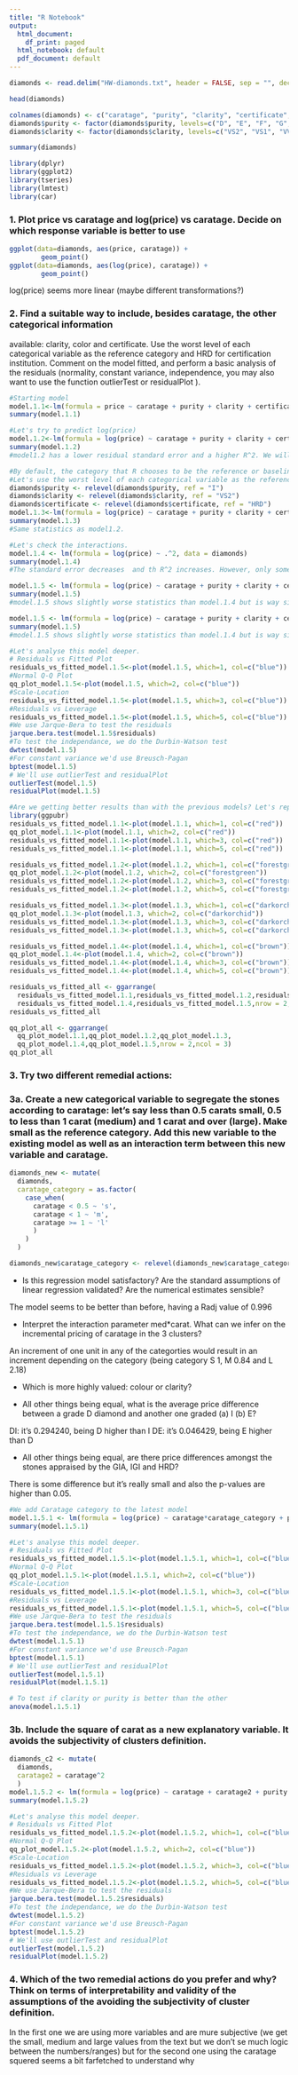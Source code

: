 ```yaml
---
title: "R Notebook"
output:
  html_document:
    df_print: paged
  html_notebook: default
  pdf_document: default
---
```


```r
diamonds <- read.delim("HW-diamonds.txt", header = FALSE, sep = "", dec = ".")
```

```r
head(diamonds)
```


```r
colnames(diamonds) <- c("caratage", "purity", "clarity", "certificate", "price")
diamonds$purity <- factor(diamonds$purity, levels=c("D", "E", "F", "G", "H", "I"))
diamonds$clarity <- factor(diamonds$clarity, levels=c("VS2", "VS1", "VVS2", "VVS1", "IF"))
```

```r
summary(diamonds)
```

```r
library(dplyr)
library(ggplot2)
library(tseries)
library(lmtest)
library(car)
```

### 1. Plot price vs caratage and log(price) vs caratage. Decide on which response variable is better to use

```r
ggplot(data=diamonds, aes(price, caratage)) + 
        geom_point()
ggplot(data=diamonds, aes(log(price), caratage)) + 
        geom_point()
```

log(price) seems more linear (maybe different transformations?)

### 2. Find a suitable way to include, besides caratage, the other categorical information
available: clarity, color and certificate. Use the worst level of each categorical variable
as the reference category and HRD for certification institution. Comment on the model
fitted, and perform a basic analysis of the residuals (normality, constant variance,
independence, you may also want to use the function outlierTest or residualPlot ).
```r
#Starting model
model.1.1<-lm(formula = price ~ caratage + purity + clarity + certificate, data = diamonds)
summary(model.1.1)
```
```r
#Let's try to predict log(price)
model.1.2<-lm(formula = log(price) ~ caratage + purity + clarity + certificate, data = diamonds)
summary(model.1.2)
#model1.2 has a lower residual standard error and a higher R^2. We will predict log(price).
```
```r
#By default, the category that R chooses to be the reference or baseline, is the first category that appears alphabetically or  numerically (if categories are coded using 0,1,2,...).
#Let's use the worst level of each categorical variable as the reference category and HRD for certification institution.
diamonds$purity <- relevel(diamonds$purity, ref = "I")
diamonds$clarity <- relevel(diamonds$clarity, ref = "VS2")
diamonds$certificate <- relevel(diamonds$certificate, ref = "HRD")
model.1.3<-lm(formula = log(price) ~ caratage + purity + clarity + certificate, data = diamonds)
summary(model.1.3)
#Same statistics as model1.2.
```
```r
#Let's check the interactions.
model.1.4 <- lm(formula = log(price) ~ .^2, data = diamonds)
summary(model.1.4)
#The standard error decreases  and th R^2 increases. However, only some interactions are relevant. Let's keep only those.
```
```r
model.1.5 <- lm(formula = log(price) ~ caratage + purity + clarity + certificate + caratage:purity + caratage:clarity + caratage:certificate, data = diamonds)
summary(model.1.5)
#model.1.5 shows slightly worse statistics than model.1.4 but is way simpler.
```

```r
model.1.5 <- lm(formula = log(price) ~ caratage + purity + clarity + certificate + caratage:certificate, data = diamonds)
summary(model.1.5)
#model.1.5 shows slightly worse statistics than model.1.4 but is way simpler.
```

```r
#Let's analyse this model deeper.
# Residuals vs Fitted Plot
residuals_vs_fitted_model.1.5<-plot(model.1.5, which=1, col=c("blue"))
#Normal Q-Q Plot
qq_plot_model.1.5<-plot(model.1.5, which=2, col=c("blue")) 
#Scale-Location
residuals_vs_fitted_model.1.5<-plot(model.1.5, which=3, col=c("blue"))
#Residuals vs Leverage
residuals_vs_fitted_model.1.5<-plot(model.1.5, which=5, col=c("blue")) 
#We use Jarque-Bera to test the residuals
jarque.bera.test(model.1.5$residuals) 
#To test the independance, we do the Durbin-Watson test
dwtest(model.1.5) 
#For constant variance we'd use Breusch-Pagan
bptest(model.1.5)
# We'll use outlierTest and residualPlot
outlierTest(model.1.5)
residualPlot(model.1.5)
```

```r
#Are we getting better results than with the previous models? Let's repeat the residual analysis for all and compare the results!
library(ggpubr)
residuals_vs_fitted_model.1.1<-plot(model.1.1, which=1, col=c("red"))
qq_plot_model.1.1<-plot(model.1.1, which=2, col=c("red")) 
residuals_vs_fitted_model.1.1<-plot(model.1.1, which=3, col=c("red"))
residuals_vs_fitted_model.1.1<-plot(model.1.1, which=5, col=c("red"))

residuals_vs_fitted_model.1.2<-plot(model.1.2, which=1, col=c("forestgreen"))
qq_plot_model.1.2<-plot(model.1.2, which=2, col=c("forestgreen")) 
residuals_vs_fitted_model.1.2<-plot(model.1.2, which=3, col=c("forestgreen"))
residuals_vs_fitted_model.1.2<-plot(model.1.2, which=5, col=c("forestgreen"))

residuals_vs_fitted_model.1.3<-plot(model.1.3, which=1, col=c("darkorchid"))
qq_plot_model.1.3<-plot(model.1.3, which=2, col=c("darkorchid")) 
residuals_vs_fitted_model.1.3<-plot(model.1.3, which=3, col=c("darkorchid"))
residuals_vs_fitted_model.1.3<-plot(model.1.3, which=5, col=c("darkorchid"))

residuals_vs_fitted_model.1.4<-plot(model.1.4, which=1, col=c("brown"))
qq_plot_model.1.4<-plot(model.1.4, which=2, col=c("brown")) 
residuals_vs_fitted_model.1.4<-plot(model.1.4, which=3, col=c("brown"))
residuals_vs_fitted_model.1.4<-plot(model.1.4, which=5, col=c("brown"))

residuals_vs_fitted_all <- ggarrange(
  residuals_vs_fitted_model.1.1,residuals_vs_fitted_model.1.2,residuals_vs_fitted_model.1.3,
  residuals_vs_fitted_model.1.4,residuals_vs_fitted_model.1.5,nrow = 2,ncol = 3)
residuals_vs_fitted_all

qq_plot_all <- ggarrange(
  qq_plot_model.1.1,qq_plot_model.1.2,qq_plot_model.1.3,
  qq_plot_model.1.4,qq_plot_model.1.5,nrow = 2,ncol = 3)
qq_plot_all

```



### 3. Try two different remedial actions:

### 3a. Create a new categorical variable to segregate the stones according to caratage: let's say less than 0.5 carats small, 0.5 to less than 1 carat (medium) and 1 carat and over (large). Make small as the reference category. Add this new variable to the existing model as well as an interaction term between this new variable and caratage.

```r
diamonds_new <- mutate(
  diamonds,
  caratage_category = as.factor(
    case_when(
      caratage < 0.5 ~ 's',
      caratage < 1 ~ 'm',
      caratage >= 1 ~ 'l'
      )
    )
  )

diamonds_new$caratage_category <- relevel(diamonds_new$caratage_category, ref = "s")

```


* Is this regression model satisfactory? Are the standard assumptions of linear
regression validated? Are the numerical estimates sensible?

The model seems to be better than before, having a Radj value of 0.996

* Interpret the interaction parameter med*carat. What can we infer on the incremental pricing of caratage in the 3 clusters?

An increment of one unit in any of the categorties would result in an increment depending on the category  (being category S 1, M 0.84 and L 2.18)

* Which is more highly valued: colour or clarity?


* All other things being equal, what is the average price difference between a grade D diamond and another one graded (a) I (b) E?

DI: it's 0.294240, being D higher than I
DE: it's 0.046429, being E higher than D

* All other things being equal, are there price differences amongst the stones appraised by the GIA, IGI and HRD?

There is some difference but it's really small and also the p-values are higher than 0.05.


```r
#We add Caratage category to the latest model
model.1.5.1 <- lm(formula = log(price) ~ caratage*caratage_category + purity + clarity + certificate + caratage:certificate , data = diamonds_new)
summary(model.1.5.1)

#Let's analyse this model deeper.
# Residuals vs Fitted Plot
residuals_vs_fitted_model.1.5.1<-plot(model.1.5.1, which=1, col=c("blue"))
#Normal Q-Q Plot
qq_plot_model.1.5.1<-plot(model.1.5.1, which=2, col=c("blue")) 
#Scale-Location
residuals_vs_fitted_model.1.5.1<-plot(model.1.5.1, which=3, col=c("blue"))
#Residuals vs Leverage
residuals_vs_fitted_model.1.5.1<-plot(model.1.5.1, which=5, col=c("blue")) 
#We use Jarque-Bera to test the residuals
jarque.bera.test(model.1.5.1$residuals) 
#To test the independance, we do the Durbin-Watson test
dwtest(model.1.5.1) 
#For constant variance we'd use Breusch-Pagan
bptest(model.1.5.1)
# We'll use outlierTest and residualPlot
outlierTest(model.1.5.1)
residualPlot(model.1.5.1)

# To test if clarity or purity is better than the other
anova(model.1.5.1)

```

### 3b. Include the square of carat as a new explanatory variable. It avoids the subjectivity of clusters definition.

```r

diamonds_c2 <- mutate(
  diamonds,
  caratage2 = caratage^2
  )
model.1.5.2 <- lm(formula = log(price) ~ caratage + caratage2 + purity + clarity + certificate + caratage:purity + caratage:clarity + caratage:certificate , data = diamonds_c2)
summary(model.1.5.2)

#Let's analyse this model deeper.
# Residuals vs Fitted Plot
residuals_vs_fitted_model.1.5.2<-plot(model.1.5.2, which=1, col=c("blue"))
#Normal Q-Q Plot
qq_plot_model.1.5.2<-plot(model.1.5.2, which=2, col=c("blue")) 
#Scale-Location
residuals_vs_fitted_model.1.5.2<-plot(model.1.5.2, which=3, col=c("blue"))
#Residuals vs Leverage
residuals_vs_fitted_model.1.5.2<-plot(model.1.5.2, which=5, col=c("blue")) 
#We use Jarque-Bera to test the residuals
jarque.bera.test(model.1.5.2$residuals) 
#To test the independance, we do the Durbin-Watson test
dwtest(model.1.5.2) 
#For constant variance we'd use Breusch-Pagan
bptest(model.1.5.2)
# We'll use outlierTest and residualPlot
outlierTest(model.1.5.2)
residualPlot(model.1.5.2)

```


### 4. Which of the two remedial actions do you prefer and why? Think on terms of interpretability and validity of the assumptions of the avoiding the subjectivity of cluster definition.

In the first one we are using more variables and are mure subjective (we get the small, medium and large values from the text but we don't se much logic between the numbers/ranges) but for the second one using the caratage squered seems a bit farfetched to understand why  

```r
```


